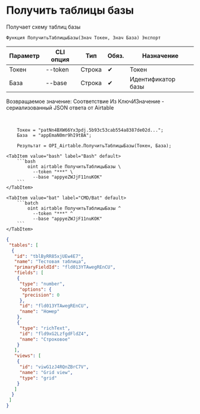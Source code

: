 ﻿---
sidebar_position: 2
description: Получить таблицы базы и другие функции для работы с Airtable в Открытом пакете интеграций - бесплатной open-source библиотеке интеграций для 1С:Предприятие 8, OneScript и CLI
keywords: [1C, 1С, 1С:Предприятие, 1С:Предприятие 8.3, API, Интеграция, Сервисы, Обмен, OneScript, CLI, Airtable]
---


# Получить таблицы базы
 Получает схему таблиц базы



`Функция ПолучитьТаблицыБазы(Знач Токен, Знач База) Экспорт`

  | Параметр | CLI опция | Тип | Обяз. | Назначение |
  |-|-|-|-|-|
  | Токен | --token | Строка | &#x2714; | Токен |
  | База | --base | Строка | &#x2714; | Идентификатор базы |

  
  Возвращаемое значение:   Соответствие Из КлючИЗначение - сериализованный JSON ответа от Airtable

<br/>




```bsl title="Пример использования для 1С:Предприятие/OneScript"
    Токен = "patNn4BXW66Yx3pdj.5b93c53cab554a8387de02d...";
    База  = "appEmaN0mr9hI9tBA";

    Результат = OPI_Airtable.ПолучитьТаблицыБазы(Токен, База);
```
    

 <Tabs>
  
    <TabItem value="bash" label="Bash" default>
        ```bash
            oint airtable ПолучитьТаблицыБазы \
              --token "***" \
              --base "appyeZWJjF11nuKOK"
        ```
    </TabItem>
  
    <TabItem value="bat" label="CMD/Bat" default>
        ```batch
            oint airtable ПолучитьТаблицыБазы ^
              --token "***" ^
              --base "appyeZWJjF11nuKOK"
        ```
    </TabItem>
</Tabs>


```json title="Результат"
{
 "tables": [
  {
   "id": "tblByRR85xjUEw4E7",
   "name": "Тестовая таблица",
   "primaryFieldId": "fld013YTAwegREnCU",
   "fields": [
    {
     "type": "number",
     "options": {
      "precision": 0
     },
     "id": "fld013YTAwegREnCU",
     "name": "Номер"
    },
    {
     "type": "richText",
     "id": "fld9xG2LzfgdFldZ4",
     "name": "Строковое"
    }
   ],
   "views": [
    {
     "id": "viwG1zJ4RQnZBrC7V",
     "name": "Grid view",
     "type": "grid"
    }
   ]
  }
 ]
}
```
